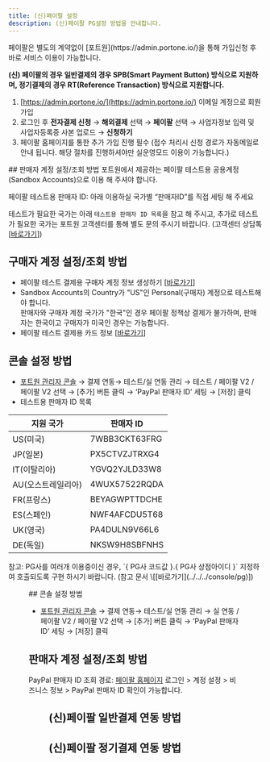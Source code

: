 ```yaml
---
title: (신)페이팔 설정
description: (신)페이팔 PG설정 방법을 안내합니다.
---
```



<Hint style="info">
페이팔은 별도의 계약없이 [포트원](https://admin.portone.io/)을 통해 가입신청 후 바로 서비스 이용이 가능합니다.
 
**(신) 페이팔의 경우 일반결제의 경우 SPB(Smart Payment Button) 방식으로 지원하며, 정기결제의 경우 RT(Reference Transaction) 방식으로 지원합니다.**
</Hint>


1. [https://admin.portone.io/](https://admin.portone.io/) 이메일 계정으로 회원가입
2. 로그인 후 **전자결제 신청** → **해외결제** 선택 → **페이팔** 선택 → 사업자정보 입력 및 사업자등록증 사본 업로드 → **신청하기**
3. 페이팔 홈페이지를 통한 추가 가입 진행 필수 (접수 처리시 신청 경로가 자동메일로 안내 됩니다. 해당 절차를 진행하셔야만 실운영모드 이용이 가능합니다.)

<Tabs>
<Tab title="테스트 결제">
## 판매자 계정 설정/조회 방법

<Hint style="info">
포트원에서 제공하는 페이팔 테스트용 공용계정(Sandbox Accounts)으로 이용 해 주셔야 합니다.

</Hint>

페이팔 테스트용 판매자 ID: 아래 이용하실 국가별 “판매자ID”를 직접 세팅 해 주세요

테스트가 필요한 국가는 아래 `테스트용 판매자 ID 목록`을 참고 해 주시고, 추가로 테스트가 필요한 국가는 포트원 고객센터를 통해 별도 문의 주시기 바랍니다. (고객센터 상담톡 \[[바로가기](https://x06k7.channel.io/lounge)])

## 구매자 계정 설정/조회 방법

- 페이팔 테스트 결제용 구매자 계정 정보 생성하기 \[[바로가기](https://developer.paypal.com/dashboard/accounts)]
- Sandbox Accounts의 Country가 "US"인 Personal(구매자) 계정으로 테스트해야 합니다.\
  판매자와 구매자 계정 국가가 "한국"인 경우 페이팔 정책상 결제가 불가하며, 판매자는 한국이고 구매자가 미국인 경우는 가능합니다.
- 페이팔 테스트 결제용 카드 정보 \[[바로가기](https://developer.paypal.com/api/rest/sandbox/card-testing/#link-creditcardgeneratorfortesting)]

## 콘솔 설정 방법

- [포트원 관리자 콘솔](https://admin.portone.io/) → 결제 연동→ 테스트/실 연동 관리 → 테스트 / 페이팔 V2 / 페이팔 V2 선택 → \[추가] 버튼 클릭 → ‘PayPal 판매자 ID’ 세팅 → \[저장] 클릭
- 테스트용 판매자 ID 목록

| 지원 국가          | 판매자 ID     |
| ------------------ | ------------- |
| US(미국)           | 7WBB3CKT63FRG |
| JP(일본)           | PX5CTVZJTRXG4 |
| IT(이탈리아)       | YGVQ2YJLD33W8 |
| AU(오스트레일리아) | 4WUX57522RQDA |
| FR(프랑스)         | BEYAGWPTTDCHE |
| ES(스페인)         | NWF4AFCDU5T68 |
| UK(영국)           | PA4DULN9V66L6 |
| DE(독일)           | NKSW9H8SBFNHS |

<Hint style="info">
참고: PG사를 여러개 이용중이신 경우, `{ PG사 코드값 }.{ PG사 상점아이디 }` 지정하여 호출되도록 구현 하시기 바랍니다. (참고 문서 \[[바로가기](../../../console/pg)])

</Hint>

<Figure src="/gitbook-assets/ko/image (76).png" />

</Tab>

<Tab title="실 결제">
## 콘솔 설정 방법

- [포트원 관리자 콘솔](https://admin.portone.io/) → 결제 연동→ 테스트/실 연동 관리 → 실 연동 / 페이팔 V2 / 페이팔 V2 선택 → \[추가] 버튼 클릭 → ‘PayPal 판매자 ID’ 세팅 → \[저장] 클릭

## 판매자 계정 설정/조회 방법

PayPal 판매자 ID 조회 경로: [페이팔 홈페이지](https://www.paypal.com/businessmanage/account/aboutBusiness) 로그인 > 계정 설정 > 비즈니스 정보 > PayPal 판매자 ID 확인이 가능합니다.

<Figure src="/gitbook-assets/ko/image (1) (1) (1).png" />

</Tab>
</Tabs>

## (신)페이팔 일반결제 연동 방법

<ContentRef slug="/ko/pg/payment-gateway/spb" />

## (신)페이팔 정기결제 연동 방법

<ContentRef slug="/ko/pg/payment-gateway/rt" />
